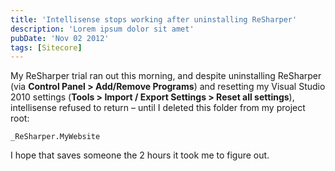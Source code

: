 ```yaml
---
title: 'Intellisense stops working after uninstalling ReSharper'
description: 'Lorem ipsum dolor sit amet'
pubDate: 'Nov 02 2012'
tags: [Sitecore]
---
```


My ReSharper trial ran out this morning, and despite uninstalling ReSharper (via **Control Panel > Add/Remove Programs**) and resetting my Visual Studio 2010 settings (**Tools > Import / Export Settings > Reset all settings**), intellisense refused to return – until I deleted this folder from my project root:

```
_ReSharper.MyWebsite
```

I hope that saves someone the 2 hours it took me to figure out.